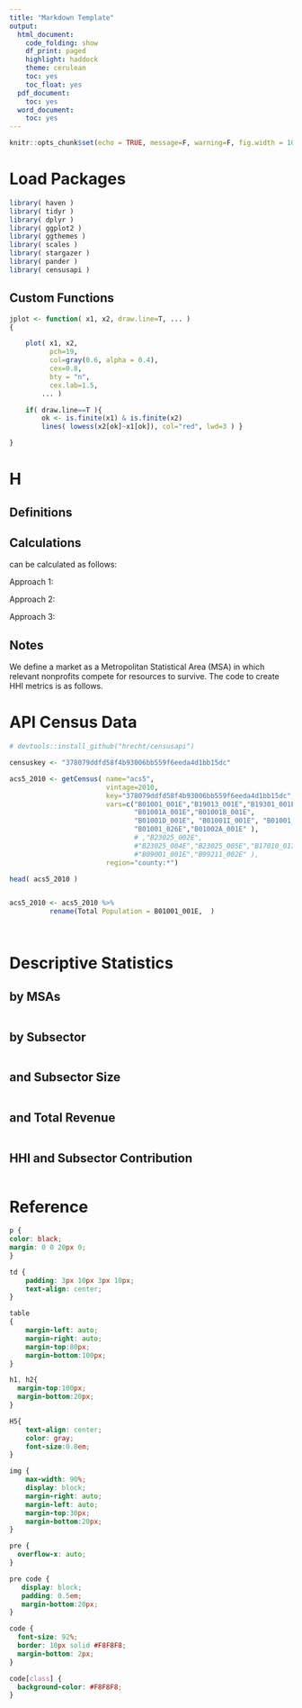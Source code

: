 ```yaml
---
title: "Markdown Template"
output:
  html_document:
    code_folding: show
    df_print: paged
    highlight: haddock
    theme: cerulean
    toc: yes
    toc_float: yes
  pdf_document:
    toc: yes
  word_document:
    toc: yes
---
```




```r
knitr::opts_chunk$set(echo = TRUE, message=F, warning=F, fig.width = 10)
```


# Load Packages

```r

library( haven )
library( tidyr )
library( dplyr )
library( ggplot2 )
library( ggthemes )
library( scales )
library( stargazer )
library( pander )
library( censusapi )


```

## Custom Functions

```r

jplot <- function( x1, x2, draw.line=T, ... )
{

	plot( x1, x2,
	      pch=19, 
	      col=gray(0.6, alpha = 0.4), 
	      cex=0.8,  
	      bty = "n",
	      cex.lab=1.5,
        ... )

	if( draw.line==T ){ 
		ok <- is.finite(x1) & is.finite(x2)
		lines( lowess(x2[ok]~x1[ok]), col="red", lwd=3 ) }

}

```



# H



## Definitions



## Calculations

can be calculated as follows: 

Approach 1:


Approach 2:



Approach 3:



## Notes

We define a market as a Metropolitan Statistical Area (MSA) in which relevant nonprofits compete for resources to survive. The code to create HHI metrics is as follows.


# API Census Data

```r


# devtools::install_github("hrecht/censusapi")

censuskey <- "378079ddfd58f4b93006bb559f6eeda4d1bb15dc"

acs5_2010 <- getCensus( name="acs5", 
                        vintage=2010, 
                        key="378079ddfd58f4b93006bb559f6eeda4d1bb15dc", 
                        vars=c("B01001_001E","B19013_001E","B19301_001E",
                               "B01001A_001E","B01001B_001E",
                               "B01001D_001E", "B01001I_001E", "B01001_002E", 
                               "B01001_026E","B01002A_001E" ),
                               # ,"B23025_002E", 
                               #"B23025_004E","B23025_005E","B17010_017E","B17001_002E",
                               #"B09001_001E","B99211_002E" ), 
                        region="county:*")

head( acs5_2010 )


acs5_2010 <- acs5_2010 %>% 
          rename(Total Population = B01001_001E,  )




```

# Descriptive Statistics

## by MSAs

```r





```

##  by Subsector

```r




```



## and Subsector Size

```r








```

## and Total Revenue


```r




```


## HHI and Subsector Contribution


```r


```



# Reference











```css
p {
color: black;
margin: 0 0 20px 0;
}

td {
    padding: 3px 10px 3px 10px;
    text-align: center;
}

table
{ 
    margin-left: auto;
    margin-right: auto;
    margin-top:80px;
    margin-bottom:100px;
}

h1, h2{
  margin-top:100px;
  margin-bottom:20px;
}

H5{
    text-align: center;
    color: gray;
    font-size:0.8em;
}

img {
    max-width: 90%;
    display: block;
    margin-right: auto;
    margin-left: auto;
    margin-top:30px;
    margin-bottom:20px;
}

pre {
  overflow-x: auto;
}

pre code {
   display: block; 
   padding: 0.5em;
   margin-bottom:20px;
}

code {
  font-size: 92%;
  border: 10px solid #F8F8F8;
  margin-bottom: 2px;
}

code[class] {
  background-color: #F8F8F8;
}

```

